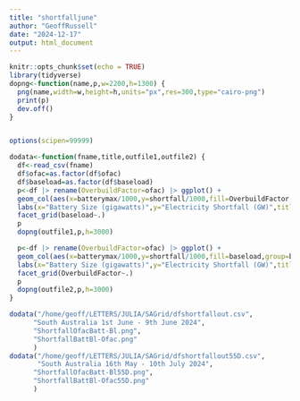 ```yaml
---
title: "shortfalljune"
author: "GeoffRussell"
date: "2024-12-17"
output: html_document
---
```


```r
knitr::opts_chunk$set(echo = TRUE)
library(tidyverse)
dopng<-function(name,p,w=2200,h=1300) {
  png(name,width=w,height=h,units="px",res=300,type="cairo-png")
  print(p)
  dev.off()
}
```

```r
```

```r
options(scipen=99999)

dodata<-function(fname,title,outfile1,outfile2) {
  df<-read_csv(fname)
  df$ofac=as.factor(df$ofac)
  df$baseload=as.factor(df$baseload)
  p<-df |> rename(OverbuildFactor=ofac) |> ggplot() + 
  geom_col(aes(x=batterymax/1000,y=shortfall/1000,fill=OverbuildFactor,group=OverbuildFactor),position="dodge") + 
  labs(x="Battery Size (gigawatts)",y="Electricity Shortfall (GW)",title=paste0("Impact of battery size, overbuild and baseload on\nelectricity shortfall for ",title,"\nrows are baseload levesl 0, 600MW, 1200MW\nSupply/Demand Data: OpenNem"))+
  facet_grid(baseload~.)
  p
  dopng(outfile1,p,h=3000)

  p<-df |> rename(OverbuildFactor=ofac) |> ggplot() + 
  geom_col(aes(x=batterymax/1000,y=shortfall/1000,fill=baseload,group=baseload),position="dodge") + 
  labs(x="Battery Size (gigawatts)",y="Electricity Shortfall (GW)",title=paste0("Impact of battery size, overbuild and baseload on\nelectricity shortfall ",title,"\nrows are for overbuild factors 1 through 3\nSupply/Demand Data: OpenNem"))+
  facet_grid(OverbuildFactor~.)
  p
  dopng(outfile2,p,h=3000)
}

dodata("/home/geoff/LETTERS/JULIA/SAGrid/dfshortfallout.csv",
      "South Australia 1st June - 9th June 2024",
      "ShortfallOfacBatt-Bl.png",
      "ShortfallBattBl-Ofac.png"
      )
dodata("/home/geoff/LETTERS/JULIA/SAGrid/dfshortfallout55D.csv",
       "South Australia 16th May - 10th July 2024",
      "ShortfallOfacBatt-Bl55D.png",  
      "ShortfallBattBl-Ofac55D.png"
      )
```

